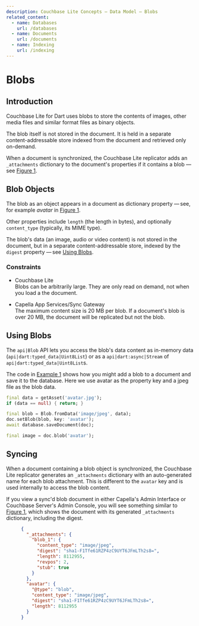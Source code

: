 ```yaml
---
description: Couchbase Lite Concepts — Data Model — Blobs
related_content:
  - name: Databases
    url: /databases
  - name: Documents
    url: /documents
  - name: Indexing
    url: /indexing
---
```


# Blobs

## Introduction

Couchbase Lite for Dart uses blobs to store the contents of images, other media
files and similar format files as binary objects.

The blob itself is not stored in the document. It is held in a separate
content-addressable store indexed from the document and retrieved only
on-demand.

When a document is synchronized, the Couchbase Lite replicator adds an
`_attachments` dictionary to the document's properties if it contains a blob
— see [Figure 1](#).

## Blob Objects

The blob as an object appears in a document as dictionary property — see, for
example _avatar_ in [Figure 1](#).

Other properties include `length` (the length in bytes), and optionally
`content_type` (typically, its MIME type).

The blob's data (an image, audio or video content) is not stored in the
document, but in a separate content-addressable store, indexed by the `digest`
property — see [Using Blobs](#using-blobs).

### Constraints

- Couchbase Lite <br /> Blobs can be arbitrarily large. They are only read on
  demand, not when you load a the document.

- Capella App Services/Sync Gateway <br /> The maximum content size is 20 MB per
  blob. If a document's blob is over 20 MB, the document will be replicated but
  not the blob.

## Using Blobs

The `api|Blob` API lets you access the blob's data content as in-memory data
(`api|dart:typed_data|Uint8List`) or as a `api|dart:async|Stream` of
`api|dart:typed_data|Uint8List`s.

The code in [Example 1](#) shows how you might add a blob to a document and save
it to the database. Here we use avatar as the property key and a jpeg file as
the blob data.

<CodeExample id={1} title="Working with Blobs">

```dart
final data = getAsset('avatar.jpg');
if (data == null) { return; }

final blob = Blob.fromData('image/jpeg', data);
doc.setBlob(blob, key: 'avatar');
await database.saveDocument(doc);

final image = doc.blob('avatar');
```

</CodeExample>

## Syncing

When a document containing a blob object is synchronized, the Couchbase Lite
replicator generates an `_attachments` dictionary with an auto-generated name
for each blob attachment. This is different to the `avatar` key and is used
internally to access the blob content.

If you view a sync'd blob document in either Capella's Admin Interface or
Couchbase Server's Admin Console, you will see something similar to
[Figure 1](#), which shows the document with its generated `_attachments`
dictionary, including the digest.

<Figure id={1} title="Sample Blob Document">

```json
{
  "_attachments": {
    "blob_1": {
      "content_type": "image/jpeg",
      "digest": "sha1-F1Tfe61RZP4zC9UYT6JFmLTh2s8=",
      "length": 8112955,
      "revpos": 2,
      "stub": true
    }
  },
  "avatar": {
    "@type": "blob",
    "content_type": "image/jpeg",
    "digest": "sha1-F1Tfe61RZP4zC9UYT6JFmLTh2s8=",
    "length": 8112955
  }
}
```

</Figure>
